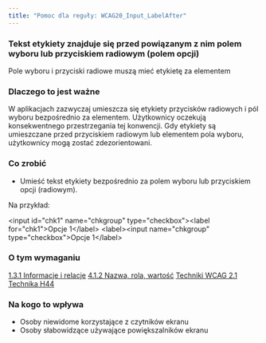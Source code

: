 ```yaml
---
title: "Pomoc dla reguły: WCAG20_Input_LabelAfter"
---
```


<div className="toolHelp">
<Row>
<Column colLg={16} colMd={8} colSm={4} className="toolHead">

### Tekst etykiety znajduje się przed powiązanym z nim polem wyboru lub przyciskiem radiowym (polem opcji)

<div id="locLevel"></div>

Pole wyboru i przyciski radiowe muszą mieć etykietę za elementem

</Column>
</Row>
<Row>
<Column colLg={11} colMd={5} colSm={4} className="toolMain">

### Dlaczego to jest ważne

W aplikacjach zazwyczaj umieszcza się etykiety przycisków radiowych i pól wyboru bezpośrednio za elementem. Użytkownicy oczekują konsekwentnego przestrzegania tej konwencji. Gdy etykiety są umieszczane przed przyciskiem radiowym lub elementem pola wyboru, użytkownicy mogą zostać zdezorientowani.


<div id="locSnippet"></div>

### Co zrobić

* Umieść tekst etykiety bezpośrednio za polem wyboru lub przyciskiem opcji (radiowym).

Na przykład:

<CodeSnippet type="multi" light={true}>&lt;input id="chk1" name="chkgroup" type="checkbox"&gt;&lt;label for="chk1"&gt;Opcje 1&lt;/label&gt;
&lt;label&gt;&lt;input name="chkgroup" type="checkbox"&gt;Opcje 1&lt;/label&gt;</CodeSnippet>

</Column>
<Column colLg={5} colMd={3} colSm={4} className="toolLeft">

### O tym wymaganiu

[1.3.1 Informacje i relacje](https://www.ibm.com/able/guidelines/ci162/info_and_relationships.html)
[4.1.2 Nazwa, rola, wartość](https://www.ibm.com/able/guidelines/ci162/name_role_value.html)
[Techniki WCAG 2.1 Technika H44](https://www.w3.org/WAI/WCAG21/Techniques/html/H44)

### Na kogo to wpływa

 * Osoby niewidome korzystające z czytników ekranu
 * Osoby słabowidzące używające powiększalników ekranu

</Column>
</Row>
</div>
